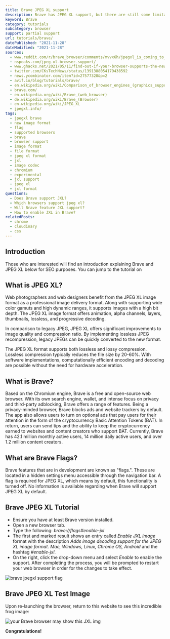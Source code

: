 ```yaml
---
title: Brave JPEG XL support
description: Brave has JPEG XL support, but there are still some limitations. We show you how to use it.
keyword: Brave
category: tutorials
subcategory: browser
support: partial support
url: tutorials/brave/
datePublished: "2021-11-28"
dateModified: "2021-11-28"
sources:
  - www.reddit.com/r/brave_browser/comments/mvvx6h/jpegxl_is_coming_to_town_will_brave_be_brave/
  - nspeaks.com/jpeg-xl-browser-support/
  - www.ghacks.net/2021/05/11/find-out-if-your-browser-supports-the-new-image-format-jpeg-xl/
  - twitter.com/CKsTechNews/status/1391388054179438592
  - news.ycombinator.com/item?id=27577328&p=2
  - avif.io/blog/tutorials/brave/
  - en.wikipedia.org/wiki/Comparison_of_browser_engines_(graphics_support)
  - brave.com/
  - en.wikipedia.org/wiki/Brave_(web_browser)
  - de.wikipedia.org/wiki/Brave_(Browser)
  - en.wikipedia.org/wiki/JPEG_XL
  - jpegxl.info/
tags:
  - jpegxl brave
  - new image format
  - flag
  - supported browsers
  - brave
  - browser support
  - image format
  - file format
  - jpeg xl format
  - jxl
  - image codec
  - chromium
  - experimental
  - jxl support
  - jpeg xl
  - jxl format
questions:
  - Does Brave support JXL?
  - Which browsers support jpeg xl?
  - Will Brave feature JXL support?
  - How to enable JXL in Brave?
relatedPosts:
  - chrome
  - cloudinary
  - css
---
```


## Introduction

Those who are interested will find an introduction explaining Brave and JPEG XL
below for SEO purposes. You can jump to the tutorial on <Link
  href="#bravejpegxltutorial"
  text="how to enable JPEG XL support on Brave by clicking here."
/>

## What is JPEG XL?

Web photographers and web designers benefit from the JPEG XL image format as a professional image delivery format. Along with supporting wide color gamuts and high dynamic ranges, it supports images with a high bit depth. The JPEG XL image format offers animation, alpha channels, layers, thumbnails, lossless, and progressive decoding.

In comparison to legacy JPEG, JPEG XL offers significant improvements to image quality and compression ratio. By implementing lossless JPEG recompression, legacy JPEGs can be quickly converted to the new format.

The JPEG XL format supports both lossless and lossy compression. Lossless compression typically reduces the file size by 20-60%. With software implementations, computationally efficient encoding and decoding are possible without the need for hardware acceleration.

## What is Brave?

Based on the Chromium engine, Brave is a free and open-source web browser. With its own search engine, wallet, and intense focus on privacy and third-party adblocking, Brave offers a range of features. Being a privacy-minded browser, Brave blocks ads and website trackers by default. The app also allows users to turn on optional ads that pay users for their attention in the form of the cryptocurrency Basic Attention Tokens (BAT). In return, users can send tips and the ability to keep the cryptocurrency earned to websites and content creators who support BAT. Currently, Brave has 42.1 million monthly active users, 14 million daily active users, and over 1.2 million content creators.

## What are Brave Flags?

Brave features that are in development are known as "flags.". These are located in a hidden settings menu accessible through the navigation bar. A flag is required for JPEG XL, which means by default, this functionality is turned off. No information is available regarding when Brave will support JPEG XL by default.

## Brave JPEG XL Tutorial

- Ensure you have at least Brave version installed.
- Open a new browser tab.
- Type the following: _brave://flags#enable-jxl_
- The first and marked result shows an entry called _Enable JXL image_ format with the description _Adds image decoding support for the JPEG XL image format. Mac, Windows, Linux, Chrome OS, Android_ and the hashtag _#enable-jxl_.
- On the right, click the drop-down menu and select _Enable_ to enable the support. After completing the process, you will be prompted to restart your web browser in order for the changes to take effect.

<Image src="brave" alt="brave jpegxl support flag" />

## Brave JPEG XL Test Image

Upon re-launching the browser, return to this website to see this incredible frog
image:

![your Brave browser may show this JXL img](/comparison/frog.jxl)

**Congratulations!**

